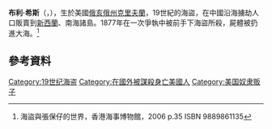 '''布利·希斯'''（{{lang|en|William Henry "Bully" Hayes}}，{{bd|約1829年||1877年||catIdx=Hayes, William}}），生於美國[[俄亥俄州|俄亥俄州]][[克里夫蘭|克里夫蘭]]，19世紀的海盜，在中國沿海擄劫人口販賣到[[新西蘭|新西蘭]]、南海諸島。1877年在一次爭執中被前手下海盜所殺，屍體被扔進大海。<ref>海盜與張保仔的世界，香港海事博物館，2006 p.35 ISBN 9889861135</ref>

==參考資料==
<div class="references-small">
<references />

{{DEFAULTSORT:Hayes, William}}
[[Category:19世纪海盗|Category:19世纪海盗]]
[[Category:在國外被謀殺身亡美國人|Category:在國外被謀殺身亡美國人]]
[[Category:美国奴隶贩子|Category:美国奴隶贩子]]